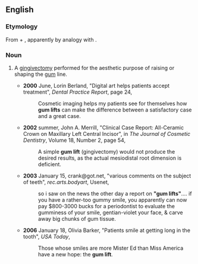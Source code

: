 {{wikipedia|Gum lift}}
==English==

===Etymology===
From {{term|gum}} + {{term|lift}}, apparently by analogy with {{term|face lift}}.

===Noun===
{{en-noun|head=[[gum]] [[lift]]}}

# {{context|[[cosmetic]] [[dentistry]]}} A [[gingivectomy]] performed for the aesthetic purpose of raising or shaping the [[gum]] line.
#*'''2000''' June, Lorin Berland, "Digital art helps patients accept treatment", ''Dental Practice Report'', page 24,
#*:Cosmetic imaging helps my patients see for themselves how '''gum lifts''' can make the difference between a satisfactory case and a great case.
#* '''2002''' summer, John A. Merrill, "Clinical Case Report: All-Ceramic Crown on Maxillary Left Central Incisor", in ''The Journal of Cosmetic Dentistry'', Volume 18, Number 2, page 54,
#*: A simple '''gum lift''' (gingivectomy) would not produce the desired results, as the actual mesiodistal root dimension is deficient.
#*'''2003''' January 15, crank@got.net, "various comments on the subject of teeth", ''rec.arts.bodyart'', Usenet,
#*:so i saw on the news the other day a report on '''"gum lifts"'''.... if you have a rather-too gummy smile, you apparently can now pay $800-3000 bucks for a periodontist to evaluate the gumminess of your smile, gentian-violet your face, & carve away big chunks of gum tissue.
#*'''2006''' January 18, Olivia Barker, "Patients smile at getting long in the tooth", ''USA Today'',<!--online only??-->
#*:Those whose smiles are more Mister Ed than Miss America have a new hope: the '''gum lift'''.